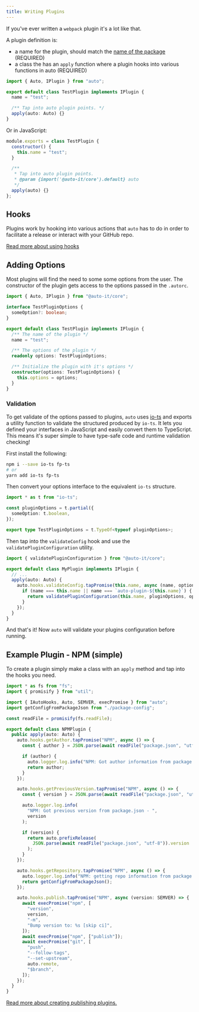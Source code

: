 ```yaml
---
title: Writing Plugins
---
```


If you've ever written a `webpack` plugin it's a lot like that.

A plugin definition is:

- a name for the plugin, should match the [name of the package](../configuration/plugins#plugin-declaration) (REQUIRED)
- a class the has an `apply` function where a plugin hooks into various functions in auto (REQUIRED)

```ts
import { Auto, IPlugin } from "auto";

export default class TestPlugin implements IPlugin {
  name = "test";

  /** Tap into auto plugin points. */
  apply(auto: Auto) {}
}
```

Or in JavaScript:

```js
module.exports = class TestPlugin {
  constructor() {
    this.name = "test";
  }

  /**
   * Tap into auto plugin points.
   * @param {import('@auto-it/core').default} auto
   */
  apply(auto) {}
};
```

## Hooks

Plugins work by hooking into various actions that `auto` has to do in order to facilitate a release or interact with your GitHub repo.

[Read more about using hooks](./hook-api-docs)

## Adding Options

Most plugins will find the need to some some options from the user.
The constructor of the plugin gets access to the options passed in the `.autorc`.

```ts
import { Auto, IPlugin } from "@auto-it/core";

interface TestPluginOptions {
  someOption?: boolean;
}

export default class TestPlugin implements IPlugin {
  /** The name of the plugin */
  name = "test";

  /** The options of the plugin */
  readonly options: TestPluginOptions;

  /** Initialize the plugin with it's options */
  constructor(options: TestPluginOptions) {
    this.options = options;
  }
}
```

### Validation

To get validate of the options passed to plugins, `auto` uses [io-ts](https://github.com/gcanti/io-ts) and exports a utility function to validate the structured produced by `io-ts`.
It lets you defined your interfaces in JavaScript and easily convert them to TypeScript.
This means it's super simple to have type-safe code and runtime validation checking!

First install the following:

```bash
npm i --save io-ts fp-ts
# or
yarn add io-ts fp-ts
```

Then convert your options interface to the equivalent `io-ts` structure.

```ts
import * as t from "io-ts";

const pluginOptions = t.partial({
  someOption: t.boolean,
});

export type TestPluginOptions = t.TypeOf<typeof pluginOptions>;
```

Then tap into the `validateConfig` hook and use the `validatePluginConfiguration` utility.

```ts
import { validatePluginConfiguration } from "@auto-it/core";

export default class MyPlugin implements IPlugin {
  // ...
  apply(auto: Auto) {
    auto.hooks.validateConfig.tapPromise(this.name, async (name, options) => {
      if (name === this.name || name === `auto-plugin-${this.name}`) {
        return validatePluginConfiguration(this.name, pluginOptions, options);
      }
    });
  }
}
```

And that's it!
Now `auto` will validate your plugins configuration before running.

## Example Plugin - NPM (simple)

To create a plugin simply make a class with an `apply` method and tap into the hooks you need.

```ts
import * as fs from "fs";
import { promisify } from "util";

import { IAutoHooks, Auto, SEMVER, execPromise } from "auto";
import getConfigFromPackageJson from "./package-config";

const readFile = promisify(fs.readFile);

export default class NPMPlugin {
  public apply(auto: Auto) {
    auto.hooks.getAuthor.tapPromise("NPM", async () => {
      const { author } = JSON.parse(await readFile("package.json", "utf-8"));

      if (author) {
        auto.logger.log.info("NPM: Got author information from package.json");
        return author;
      }
    });

    auto.hooks.getPreviousVersion.tapPromise("NPM", async () => {
      const { version } = JSON.parse(await readFile("package.json", "utf-8"));

      auto.logger.log.info(
        "NPM: Got previous version from package.json - ",
        version
      );

      if (version) {
        return auto.prefixRelease(
          JSON.parse(await readFile("package.json", "utf-8")).version
        );
      }
    });

    auto.hooks.getRepository.tapPromise("NPM", async () => {
      auto.logger.log.info("NPM: getting repo information from package.json");
      return getConfigFromPackageJson();
    });

    auto.hooks.publish.tapPromise("NPM", async (version: SEMVER) => {
      await execPromise("npm", [
        "version",
        version,
        "-m",
        "Bump version to: %s [skip ci]",
      ]);
      await execPromise("npm", ["publish"]);
      await execPromise("git", [
        "push",
        "--follow-tags",
        "--set-upstream",
        auto.remote,
        "$branch",
      ]);
    });
  }
}
```

[Read more about creating publishing plugins.](./writing-publishing-plugins)
